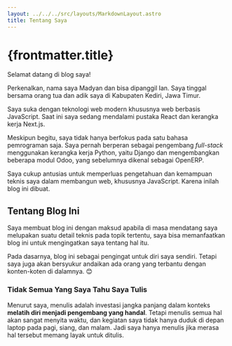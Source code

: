 ```yaml
---
layout: ../../../src/layouts/MarkdownLayout.astro
title: Tentang Saya
---
```


# {frontmatter.title}

Selamat datang di blog saya!

Perkenalkan, nama saya Madyan dan bisa dipanggil Ian. Saya tinggal bersama orang tua dan adik saya di Kabupaten Kediri, Jawa Timur.

Saya suka dengan teknologi web modern khususnya web berbasis JavaScript. Saat ini saya sedang mendalami pustaka React dan kerangka kerja Next.js.

Meskipun begitu, saya tidak hanya berfokus pada satu bahasa pemrograman saja. Saya pernah berperan sebagai pengembang _full-stack_ menggunakan kerangka kerja Python, yaitu Django dan mengembangkan beberapa modul Odoo, yang sebelumnya dikenal sebagai OpenERP.

Saya cukup antusias untuk memperluas pengetahuan dan kemampuan teknis saya dalam membangun web, khususnya JavaScript. Karena inilah blog ini dibuat.

## Tentang Blog Ini

Saya membuat blog ini dengan maksud apabila di masa mendatang saya melupakan suatu detail teknis pada topik tertentu, saya bisa memanfaatkan blog ini untuk mengingatkan saya tentang hal itu.

Pada dasarnya, blog ini sebagai pengingat untuk diri saya sendiri. Tetapi saya juga akan bersyukur andaikan ada orang yang terbantu dengan konten-koten di dalamnya. 😊

### Tidak Semua Yang Saya Tahu Saya Tulis

Menurut saya, menulis adalah investasi jangka panjang dalam konteks __melatih diri menjadi pengembang yang handal__. Tetapi menulis semua hal akan sangat menyita waktu, dan kegiatan saya tidak hanya duduk di depan laptop pada pagi, siang, dan malam. Jadi saya hanya menulis jika merasa hal tersebut memang layak untuk ditulis. 
